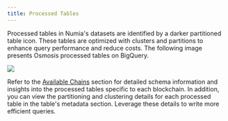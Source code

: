 ```yaml
---
title: Processed Tables
---
```



Processed tables in Numia's datasets are identified by a darker partitioned table icon. These tables are optimized with clusters and partitions to enhance query performance and reduce costs. The following image presents Osmosis processed tables on BigQuery. 

<Image 
  src="media/sql/processed-tables.png" 
  size="100%"
/>

Refer to the [Available Chains](docs/sql/querying-data/chains/available-chains) section for detailed schema information and insights into the processed tables specific to each blockchain. In addition, you can view the partitioning and clustering details for each processed table in the table's metadata section. Leverage these details to write more efficient queries.

